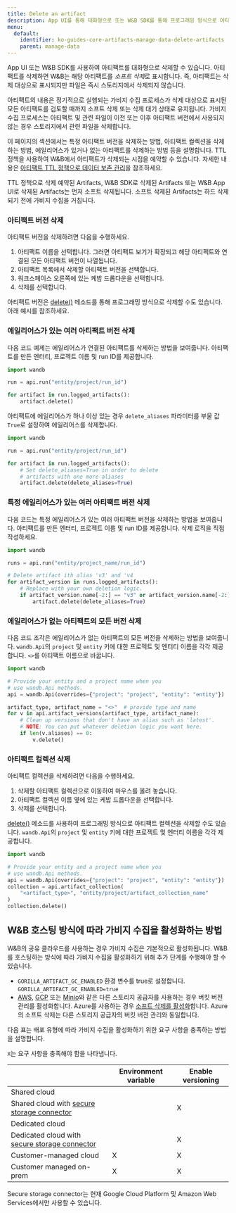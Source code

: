 ```yaml
---
title: Delete an artifact
description: App UI를 통해 대화형으로 또는 W&B SDK를 통해 프로그래밍 방식으로 아티팩트 를 삭제합니다.
menu:
  default:
    identifier: ko-guides-core-artifacts-manage-data-delete-artifacts
    parent: manage-data
---
```


App UI 또는 W&B SDK를 사용하여 아티팩트를 대화형으로 삭제할 수 있습니다. 아티팩트를 삭제하면 W&B는 해당 아티팩트를 *소프트 삭제*로 표시합니다. 즉, 아티팩트는 삭제 대상으로 표시되지만 파일은 즉시 스토리지에서 삭제되지 않습니다.

아티팩트의 내용은 정기적으로 실행되는 가비지 수집 프로세스가 삭제 대상으로 표시된 모든 아티팩트를 검토할 때까지 소프트 삭제 또는 삭제 대기 상태로 유지됩니다. 가비지 수집 프로세스는 아티팩트 및 관련 파일이 이전 또는 이후 아티팩트 버전에서 사용되지 않는 경우 스토리지에서 관련 파일을 삭제합니다.

이 페이지의 섹션에서는 특정 아티팩트 버전을 삭제하는 방법, 아티팩트 컬렉션을 삭제하는 방법, 에일리어스가 있거나 없는 아티팩트를 삭제하는 방법 등을 설명합니다. TTL 정책을 사용하여 W&B에서 아티팩트가 삭제되는 시점을 예약할 수 있습니다. 자세한 내용은 [아티팩트 TTL 정책으로 데이터 보존 관리](/ko/guides/artifacts/ttl/)을 참조하세요.

<Note>
TTL 정책으로 삭제 예약된 Artifacts, W&B SDK로 삭제된 Artifacts 또는 W&B App UI로 삭제된 Artifacts는 먼저 소프트 삭제됩니다. 소프트 삭제된 Artifacts는 하드 삭제되기 전에 가비지 수집을 거칩니다.
</Note>

### 아티팩트 버전 삭제

아티팩트 버전을 삭제하려면 다음을 수행하세요.

1. 아티팩트 이름을 선택합니다. 그러면 아티팩트 보기가 확장되고 해당 아티팩트와 연결된 모든 아티팩트 버전이 나열됩니다.
2. 아티팩트 목록에서 삭제할 아티팩트 버전을 선택합니다.
3. 워크스페이스 오른쪽에 있는 케밥 드롭다운을 선택합니다.
4. 삭제를 선택합니다.

아티팩트 버전은 [delete()](/ko/ref/python/artifact#delete) 메소드를 통해 프로그래밍 방식으로 삭제할 수도 있습니다. 아래 예시를 참조하세요.

### 에일리어스가 있는 여러 아티팩트 버전 삭제

다음 코드 예제는 에일리어스가 연결된 아티팩트를 삭제하는 방법을 보여줍니다. 아티팩트를 만든 엔터티, 프로젝트 이름 및 run ID를 제공합니다.

```python
import wandb

run = api.run("entity/project/run_id")

for artifact in run.logged_artifacts():
    artifact.delete()
```

아티팩트에 에일리어스가 하나 이상 있는 경우 `delete_aliases` 파라미터를 부울 값 `True`로 설정하여 에일리어스를 삭제합니다.

```python
import wandb

run = api.run("entity/project/run_id")

for artifact in run.logged_artifacts():
    # Set delete_aliases=True in order to delete
    # artifacts with one more aliases
    artifact.delete(delete_aliases=True)
```

### 특정 에일리어스가 있는 여러 아티팩트 버전 삭제

다음 코드는 특정 에일리어스가 있는 여러 아티팩트 버전을 삭제하는 방법을 보여줍니다. 아티팩트를 만든 엔터티, 프로젝트 이름 및 run ID를 제공합니다. 삭제 로직을 직접 작성하세요.

```python
import wandb

runs = api.run("entity/project_name/run_id")

# Delete artifact ith alias 'v3' and 'v4
for artifact_version in runs.logged_artifacts():
    # Replace with your own deletion logic.
    if artifact_version.name[-2:] == "v3" or artifact_version.name[-2:] == "v4":
        artifact.delete(delete_aliases=True)
```

### 에일리어스가 없는 아티팩트의 모든 버전 삭제

다음 코드 조각은 에일리어스가 없는 아티팩트의 모든 버전을 삭제하는 방법을 보여줍니다. `wandb.Api`의 `project` 및 `entity` 키에 대한 프로젝트 및 엔터티 이름을 각각 제공합니다. `<>`를 아티팩트 이름으로 바꿉니다.

```python
import wandb

# Provide your entity and a project name when you
# use wandb.Api methods.
api = wandb.Api(overrides={"project": "project", "entity": "entity"})

artifact_type, artifact_name = "<>"  # provide type and name
for v in api.artifact_versions(artifact_type, artifact_name):
    # Clean up versions that don't have an alias such as 'latest'.
    # NOTE: You can put whatever deletion logic you want here.
    if len(v.aliases) == 0:
        v.delete()
```

### 아티팩트 컬렉션 삭제

아티팩트 컬렉션을 삭제하려면 다음을 수행하세요.

1. 삭제할 아티팩트 컬렉션으로 이동하여 마우스를 올려 놓습니다.
2. 아티팩트 컬렉션 이름 옆에 있는 케밥 드롭다운을 선택합니다.
3. 삭제를 선택합니다.

[delete()](/ko/ref/python/artifact#delete) 메소드를 사용하여 프로그래밍 방식으로 아티팩트 컬렉션을 삭제할 수도 있습니다. `wandb.Api`의 `project` 및 `entity` 키에 대한 프로젝트 및 엔터티 이름을 각각 제공합니다.

```python
import wandb

# Provide your entity and a project name when you
# use wandb.Api methods.
api = wandb.Api(overrides={"project": "project", "entity": "entity"})
collection = api.artifact_collection(
    "<artifact_type>", "entity/project/artifact_collection_name"
)
collection.delete()
```

## W&B 호스팅 방식에 따라 가비지 수집을 활성화하는 방법

W&B의 공유 클라우드를 사용하는 경우 가비지 수집은 기본적으로 활성화됩니다. W&B를 호스팅하는 방식에 따라 가비지 수집을 활성화하기 위해 추가 단계를 수행해야 할 수 있습니다.

* `GORILLA_ARTIFACT_GC_ENABLED` 환경 변수를 true로 설정합니다. `GORILLA_ARTIFACT_GC_ENABLED=true`
* [AWS](https://docs.aws.amazon.com/AmazonS3/latest/userguide/manage-versioning-examples.html), [GCP](https://cloud.google.com/storage/docs/object-versioning) 또는 [Minio](https://min.io/docs/minio/linux/administration/object-management/object-versioning.html#enable-bucket-versioning)와 같은 다른 스토리지 공급자를 사용하는 경우 버킷 버전 관리를 활성화합니다. Azure를 사용하는 경우 [소프트 삭제를 활성화](https://learn.microsoft.com/azure/storage/blobs/soft-delete-blob-overview)합니다.
    <Note>
    Azure의 소프트 삭제는 다른 스토리지 공급자의 버킷 버전 관리와 동일합니다.
    </Note>

다음 표는 배포 유형에 따라 가비지 수집을 활성화하기 위한 요구 사항을 충족하는 방법을 설명합니다.

`X`는 요구 사항을 충족해야 함을 나타냅니다.

|                                                | Environment variable    | Enable versioning | 
| -----------------------------------------------| ------------------------| ----------------- | 
| Shared cloud                                   |                         |                   | 
| Shared cloud with [secure storage connector](/ko/guides/hosting/data-security/secure-storage-connector)|                         | X                 | 
| Dedicated cloud                                |                         |                   | 
| Dedicated cloud with [secure storage connector](/ko/guides/hosting/data-security/secure-storage-connector)|                         | X                 | 
| Customer-managed cloud                         | X                       | X                 | 
| Customer managed on-prem                       | X                       | X                 |
 

<Note>
Secure storage connector는 현재 Google Cloud Platform 및 Amazon Web Services에서만 사용할 수 있습니다.
</Note>

